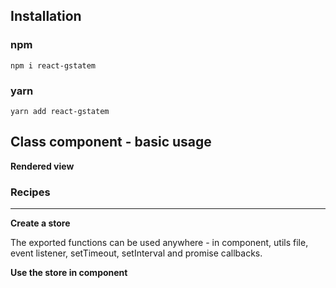 


<Meta
	title="React/Class component/Basic usage"
	parameters={defaultDocParams()}
/>

## Installation

### npm

```shell
npm i react-gstatem
```

### yarn

```shell
yarn add react-gstatem
```

## Class component - basic usage

**Rendered view**

<Canvas className="custom-docs-story">
	<CCBasicUsage />
</Canvas>

### Recipes

---

**Create a store**

The exported functions can be used anywhere - in component, utils file, event listener, setTimeout, setInterval and promise callbacks.

<CodeView
	componentName="CCStore"
	jsContent={StateJsContent}
	tsContent={StateTsContent}
/>

**Use the store in component**

<CodeView
	componentName="CCBasicUsage"
	jsContent={BasicUsageJsContent}
	tsContent={BasicUsageTsContent}
/>
